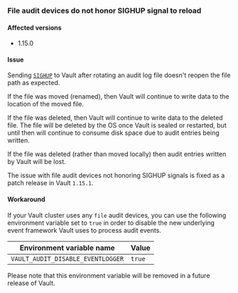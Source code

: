 ### File audit devices do not honor SIGHUP signal to reload

#### Affected versions

- 1.15.0

#### Issue

Sending [`SIGHUP`](/vault/docs/audit/file#log-file-rotation) to Vault after rotating
an audit log file doesn't reopen the file path as expected.

If the file was moved (renamed), then Vault will continue to write data to the location
of the moved file.

If the file was deleted, then Vault will continue to write data to the deleted file.
The file will be deleted by the OS once Vault is sealed or restarted, but
until then will continue to consume disk space due to audit entries being written.

<Warning title="Missing Audit Entries">
  If the file was deleted (rather than moved locally) then audit entries written
  by Vault will be lost.
</Warning>

The issue with file audit devices not honoring SIGHUP signals is fixed as a patch release in Vault `1.15.1`.

#### Workaround

If your Vault cluster uses any `file` audit devices, you can use the following
environment variable set to `true` in order to disable the new underlying event
framework Vault uses to process audit events.

| Environment variable name         | Value  |
|-----------------------------------|--------|
| `VAULT_AUDIT_DISABLE_EVENTLOGGER` | `true` |

Please note that this environment variable will be removed in a future release of Vault.
